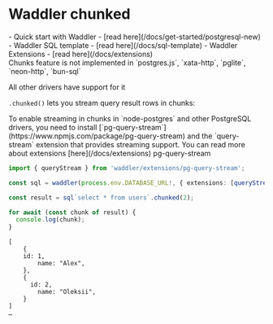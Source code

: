 
# Waddler chunked
<Prerequisites>
- Quick start with Waddler - [read here](/docs/get-started/postgresql-new)
- Waddler SQL template - [read here](/docs/sql-template)
- Waddler Extensions - [read here](/docs/extensions)
</Prerequisites>
<br/>

<Callout type='info' title='Note'>
Chunks feature is not implemented in `postgres.js`, `xata-http`, `pglite`, `neon-http`, `bun-sql`

All other drivers have support for it
</Callout>

`.chunked()` lets you stream query result rows in chunks:

<Callout type='warning'>
To enable streaming in chunks in `node-postgres` and other PostgreSQL drivers, 
you need to install [`pg-query-stream`](https://www.npmjs.com/package/pg-query-stream) and the `query-stream` extension that provides streaming support.
You can read more about extensions [here](/docs/extensions)

<Npm>
pg-query-stream
</Npm>

```ts
import { queryStream } from 'waddler/extensions/pg-query-stream';

const sql = waddler(process.env.DATABASE_URL!, { extensions: [queryStream()] })
```
</Callout>

```ts
const result = sql`select * from users`.chunked(2);

for await (const chunk of result) {
  console.log(chunk);
}
```
```shell
[
	{
  	id: 1,
		name: "Alex",
	},
	{
	  id: 2,
		name: "Oleksii",
	}
]
…
```
